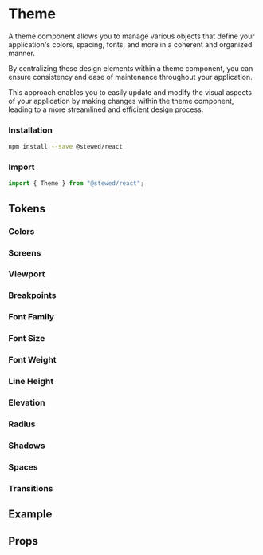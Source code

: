 
# Theme

A theme component allows you to manage various objects that define your application's colors, spacing, fonts, and more in a coherent and organized manner. 

By centralizing these design elements within a theme component, you can ensure consistency and ease of maintenance throughout your application. 

This approach enables you to easily update and modify the visual aspects of your application by making changes within the theme component, 
leading to a more streamlined and efficient design process.

### Installation

```bash
npm install --save @stewed/react
```

### Import

```js
import { Theme } from "@stewed/react";
```

<Meta of={ThemeStories} />

## Tokens

### Colors

<Canvas of={ThemeStories.Colors} sourceState="none"/>

### Screens

<Canvas of={ThemeStories.Screens} sourceState="none"/>

### Viewport

<Canvas of={ThemeStories.Viewport} sourceState="none"/>

### Breakpoints

<Canvas of={ThemeStories.Breakpoints} sourceState="none"/>

### Font Family

<Canvas of={ThemeStories.FontFamily} sourceState="none"/>

### Font Size

<Canvas of={ThemeStories.FontSize} sourceState="none"/>

### Font Weight

<Canvas of={ThemeStories.FontWeight} sourceState="none"/>

### Line Height

<Canvas of={ThemeStories.LineHeight} sourceState="none"/>

### Elevation

<Canvas of={ThemeStories.Elevation} sourceState="none"/>

### Radius

<Canvas of={ThemeStories.Radius} sourceState="none"/>

### Shadows

<Canvas of={ThemeStories.Shadows} sourceState="none"/>

### Spaces

<Canvas of={ThemeStories.Spaces} sourceState="none"/>

### Transitions

<Canvas of={ThemeStories.Duration} sourceState="none"/>
<Canvas of={ThemeStories.Timing} sourceState="none"/>

## Example

<Canvas of={ThemeStories.Example}/>

## Props

<ArgTypes of={ThemeStories} />
